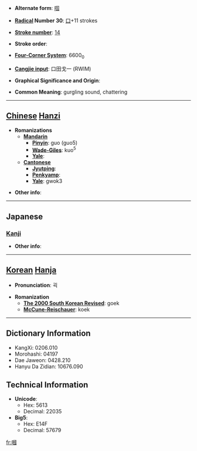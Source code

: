 * '''Alternate form''': [[啯]]

* '''[[Wiktionary:Chinese radical index| Radical]] Number 30''': [[Wiktionary:Chinese radical index 口|口]]+11 strokes

* '''[[Wiktionary:Chinese total strokes index|Stroke number]]''': [[Wiktionary:Chinese total strokes index 14|14]]

* '''Stroke order''': 

* '''[[Wiktionary:Chinese four corner index|Four-Corner System]]''': 6600<sub>0</sub>

* '''[[Wiktionary:Chinese Cangjie index|Cangjie input]]''': 口田戈一 (RWIM)

* '''Graphical Significance and Origin''': 

* '''Common Meaning''': gurgling sound, chattering

----

== [[Chinese]] [[Hanzi]] ==

* '''Romanizations'''
** '''[[Mandarin]]'''
*** '''[[Pinyin]]''': guo (guo5)
*** '''[[Wade-Giles]]''': kuo<sup>5</sup>
*** '''[[Yale]]''': 
** '''[[Cantonese]]'''
*** '''[[Jyutping]]''':
*** '''[[Penkyamp]]''': 
*** '''[[Yale]]''': gwok3

* '''Other info''': 

----

==Japanese==
===[[Kanji]]===
{{kanji|on readings=[[かく]] (kaku), [[きょく]] (kyoku)
|kun readings=
}}

* '''Other info''':  

----

== [[Korean]] [[Hanja]] ==

* '''Pronunciation''': 괵

* '''Romanization'''
** '''[[The 2000 South Korean Revised Romanization|The 2000 South Korean Revised]]''': goek
** '''[[McCune-Reischauer]]''': koek

----

== Dictionary Information ==

* KangXi: 0206.010
* Morohashi: 04197
* Dae Jaweon: 0428.210
* Hanyu Da Zidian: 10676.090

== Technical Information ==

* '''Unicode''':
** Hex: 5613
** Decimal: 22035
* '''Big5''':
** Hex: E14F
** Decimal: 57679

[[fr:嘓]]